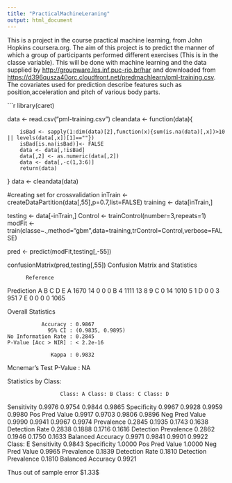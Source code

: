 ---
title: "PracticalMachineLeraning"
output: html_document
---
This is a project in the course practical machine learning, from John Hopkins coursera.org. The aim of this project is to predict the manner of which a group of participants performed different exercises (This is in the classe variable). This will be done with machine learning and the data supplied by <http://groupware.les.inf.puc-rio.br/har> and downloaded from
<https://d396qusza40orc.cloudfront.net/predmachlearn/pml-training.csv>. The covariates used for prediction describe features such as position,acceleration and pitch of various body parts.


```{r,eval=FALSE}
library(caret)

data <- read.csv("pml-training.csv")
cleandata <- function(data){
        
        isBad <- sapply(1:dim(data)[2],function(x){sum(is.na(data)[,x])>10 || levels(data[,x])[1]==""})
        isBad[is.na(isBad)]<- FALSE
        data <- data[,!isBad]
        data[,2] <- as.numeric(data[,2])
        data <- data[,-c(1,3:6)]
        return(data)
}
data <- cleandata(data)

#creating set for crossvalidation
inTrain <- createDataPartition(data[,55],p=0.7,list=FALSE)
training <- data[inTrain,]

testing <- data[-inTrain,]
 Control <- trainControl(number=3,repeats=1)
 modFit <- train(classe~.,method="gbm",data=training,trControl=Control,verbose=FALSE)
 

pred <- predict(modFit,testing[,-55])
 
confusionMatrix(pred,testing[,55])
Confusion Matrix and Statistics

          Reference
Prediction    A    B    C    D    E
         A 1670   14    0    0    0
         B    4 1111   13    8    9
         C    0   14 1010    5    1
         D    0    0    3  951    7
         E    0    0    0    0 1065

Overall Statistics
                                          
               Accuracy : 0.9867          
                 95% CI : (0.9835, 0.9895)
    No Information Rate : 0.2845          
    P-Value [Acc > NIR] : < 2.2e-16       
                                          
                  Kappa : 0.9832          
 Mcnemar's Test P-Value : NA              

Statistics by Class:

                     Class: A Class: B Class: C Class: D
Sensitivity            0.9976   0.9754   0.9844   0.9865
Specificity            0.9967   0.9928   0.9959   0.9980
Pos Pred Value         0.9917   0.9703   0.9806   0.9896
Neg Pred Value         0.9990   0.9941   0.9967   0.9974
Prevalence             0.2845   0.1935   0.1743   0.1638
Detection Rate         0.2838   0.1888   0.1716   0.1616
Detection Prevalence   0.2862   0.1946   0.1750   0.1633
Balanced Accuracy      0.9971   0.9841   0.9901   0.9922
                     Class: E
Sensitivity            0.9843
Specificity            1.0000
Pos Pred Value         1.0000
Neg Pred Value         0.9965
Prevalence             0.1839
Detection Rate         0.1810
Detection Prevalence   0.1810
Balanced Accuracy      0.9921

Thus out of sample error $1.33\$